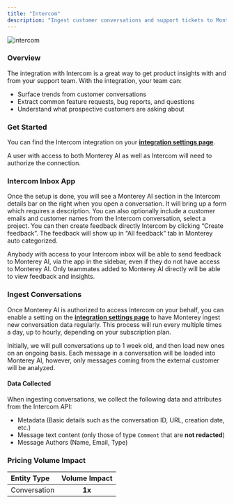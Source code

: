 ```yaml
---
title: "Intercom"
description: "Ingest customer conversations and support tickets to Monterey for consolidation and analysis"
---
```


![intercom](/images/inter.png)

### Overview

The integration with Intercom is a great way to get product insights with and from your support team. With the integration, your team can:

- Surface trends from customer conversations
- Extract common feature requests, bug reports, and questions
- Understand what prospective customers are asking about

### Get Started

You can find the Intercom integration on your **[integration settings page](https://app.monterey.ai/w/default/settings/integrations/intercom)**.

A user with access to both Monterey AI as well as Intercom will need to authorize the connection.

<Steps>
  <Step title='Go to "Settings"' />
  <Step title='Click "Integrations" in the navigation menu' />
  <Step title='Click "Intercom"' />
  <Step title='Click "Connect"' />
  <Step title="If necessary, log in to Gong using the appropriate account" />
  <Step title="Review and approve the permissions requested" />
  <Step title="Once confirmed, you will be returned to Monterey AI, where you can toggle on conversation ingestion" />
</Steps>

### Intercom Inbox App

Once the setup is done, you will see a Monterey AI section in the Intercom details bar on the right when you open a conversation. It will bring up a form which requires a description. You can also optionally include a customer emails and customer names from the Intercom conversation, select a project. You can then create feedback directly Intercom by clicking “Create feedback”. The feedback will show up in “All feedback” tab in Monterey auto categorized.

Anybody with access to your Intercom inbox will be able to send feedback to Monterey AI, via the app in the sidebar, even if they do not have access to Monterey AI. Only teammates added to Monterey AI directly will be able to view feedback and insights.

### Ingest Conversations

Once Monterey AI is authorized to access Intercom on your behalf, you can enable a setting on the **[integration settings page](https://app.monterey.ai/w/default/settings/integrations/intercom)** to have Monterey ingest new conversation data regularly. This process will run every multiple times a day, up to hourly, depending on your subscription plan.

Initially, we will pull conversations up to 1 week old, and then load new ones on an ongoing basis. Each message in a conversation will be loaded into Monterey AI, however, only messages coming from the external customer will be analyzed.

#### Data Collected

When ingesting conversations, we collect the following data and attributes from the Intercom API:

- Metadata (Basic details such as the conversation ID, URL, creation date, etc.)
- Message text content (only those of type `Comment` that are **not redacted**)
- Message Authors (Name, Email, Type)

### Pricing Volume Impact

| Entity Type  | Volume Impact |
| :----------- | :-----------: |
| Conversation |    **1x**     |
